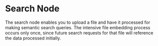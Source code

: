 # Search Node

The search node enables you to upload a file and have it processed for making semantic search queries. 
The intensive file embedding process occurs only once, since future search requests for that file will 
reference the data processed initially.